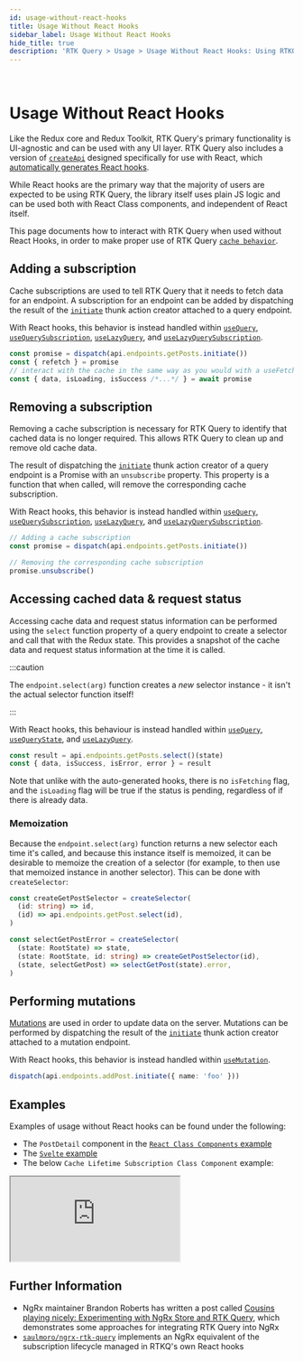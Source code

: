 ```yaml
---
id: usage-without-react-hooks
title: Usage Without React Hooks
sidebar_label: Usage Without React Hooks
hide_title: true
description: 'RTK Query > Usage > Usage Without React Hooks: Using RTKQ with other UI frameworks'
---
```


&nbsp;

# Usage Without React Hooks

Like the Redux core and Redux Toolkit, RTK Query's primary functionality is UI-agnostic and can be used with any UI layer. RTK Query also includes a version of [`createApi`](../api/createApi.mdx) designed specifically for use with React, which [automatically generates React hooks](../api/created-api/hooks.mdx).

While React hooks are the primary way that the majority of users are expected to be using RTK Query, the library itself uses plain JS logic and can be used both with React Class components, and independent of React itself.

This page documents how to interact with RTK Query when used without React Hooks, in order to make proper use of RTK Query [`cache behavior`](./cache-behavior).

## Adding a subscription

Cache subscriptions are used to tell RTK Query that it needs to fetch data for an endpoint. A subscription for an endpoint can be added by dispatching the result of the [`initiate`](../api/created-api/endpoints.mdx#initiate) thunk action creator attached to a query endpoint.

With React hooks, this behavior is instead handled within [`useQuery`](../api/created-api/hooks.mdx#usequery), [`useQuerySubscription`](../api/created-api/hooks.mdx#usequerysubscription), [`useLazyQuery`](../api/created-api/hooks.mdx#uselazyquery), and [`useLazyQuerySubscription`](../api/created-api/hooks.mdx#uselazyquerysubscription).

```ts title="Subscribing to cached data" no-transpile
const promise = dispatch(api.endpoints.getPosts.initiate())
const { refetch } = promise
// interact with the cache in the same way as you would with a useFetch...() hook
const { data, isLoading, isSuccess /*...*/ } = await promise
```

## Removing a subscription

Removing a cache subscription is necessary for RTK Query to identify that cached data is no longer required. This allows RTK Query to clean up and remove old cache data.

The result of dispatching the [`initiate`](../api/created-api/endpoints.mdx#initiate) thunk action creator of a query endpoint is a Promise with an `unsubscribe` property. This property is a function that when called, will remove the corresponding cache subscription.

With React hooks, this behavior is instead handled within [`useQuery`](../api/created-api/hooks.mdx#usequery), [`useQuerySubscription`](../api/created-api/hooks.mdx#usequerysubscription), [`useLazyQuery`](../api/created-api/hooks.mdx#uselazyquery), and [`useLazyQuerySubscription`](../api/created-api/hooks.mdx#uselazyquerysubscription).

```ts title="Unsubscribing from cached data" no-transpile
// Adding a cache subscription
const promise = dispatch(api.endpoints.getPosts.initiate())

// Removing the corresponding cache subscription
promise.unsubscribe()
```

## Accessing cached data & request status

Accessing cache data and request status information can be performed using the `select` function property of a query endpoint to create a selector and call that with the Redux state. This provides a snapshot of the cache data and request status information at the time it is called.

:::caution

The `endpoint.select(arg)` function creates a _new_ selector instance - it isn't the actual selector function itself!

:::

With React hooks, this behaviour is instead handled within [`useQuery`](../api/created-api/hooks.mdx#usequery), [`useQueryState`](../api/created-api/hooks.mdx#usequerystate), and [`useLazyQuery`](../api/created-api/hooks.mdx#uselazyquery).

```ts title="Accessing cached data & request status" no-transpile
const result = api.endpoints.getPosts.select()(state)
const { data, isSuccess, isError, error } = result
```

Note that unlike with the auto-generated hooks, there is no `isFetching` flag, and the `isLoading` flag will be true if the status is pending, regardless of if there is already data.

### Memoization

Because the `endpoint.select(arg)` function returns a new selector each time it's called, and because this instance itself is memoized, it can be desirable to memoize the creation of a selector (for example, to then use that memoized instance in another selector). This can be done with `createSelector`:

```ts title="Creating a memoized selector creator" no-transpile
const createGetPostSelector = createSelector(
  (id: string) => id,
  (id) => api.endpoints.getPost.select(id),
)

const selectGetPostError = createSelector(
  (state: RootState) => state,
  (state: RootState, id: string) => createGetPostSelector(id),
  (state, selectGetPost) => selectGetPost(state).error,
)
```

## Performing mutations

[Mutations](./mutations.mdx) are used in order to update data on the server. Mutations can be performed by dispatching the result of the [`initiate`](../api/created-api/endpoints.mdx#initiate) thunk action creator attached to a mutation endpoint.

With React hooks, this behavior is instead handled within [`useMutation`](../api/created-api/hooks.mdx#usemutation).

```ts title="Triggering a mutation endpoint" no-transpile
dispatch(api.endpoints.addPost.initiate({ name: 'foo' }))
```

## Examples

Examples of usage without React hooks can be found under the following:

- The `PostDetail` component in the [`React Class Components` example](./examples.mdx#react-class-components)
- The [`Svelte` example](./examples.mdx#svelte)
- The below `Cache Lifetime Subscription Class Component` example:

<iframe
  src="https://codesandbox.io/embed/rtk-query-cache-lifetime-subscription-class-component-example-38mgd?fontsize=12&runonclick=1&hidenavigation=1&module=%2Fsrc%2Fcomponents%2FUsersList.tsx&theme=dark&runonclick=1"
  style={{
    width: '100%',
    height: '800px',
    border: 0,
    borderRadius: '4px',
    overflow: 'hidden',
  }}
  title="RTK Query Cache Lietime Subscription Class Component Example"
  allow="geolocation; microphone; camera; midi; vr; accelerometer; gyroscope; payment; ambient-light-sensor; encrypted-media; usb"
  sandbox="allow-modals allow-forms allow-popups allow-scripts allow-same-origin"
></iframe>

## Further Information

- NgRx maintainer Brandon Roberts has written a post called [Cousins playing nicely: Experimenting with NgRx Store and RTK Query](https://dev.to/brandontroberts/cousins-playing-nicely-experimenting-with-ngrx-store-and-rtk-query-25f4), which demonstrates some approaches for integrating RTK Query into NgRx
- [`saulmoro/ngrx-rtk-query`](https://github.com/SaulMoro/ngrx-rtk-query) implements an NgRx equivalent of the subscription lifecycle managed in RTKQ's own React hooks
